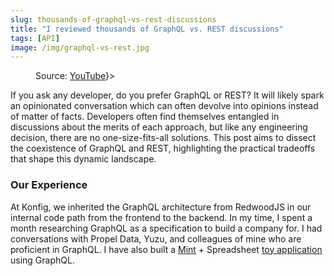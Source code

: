 ```yaml
---
slug: thousands-of-graphql-vs-rest-discussions
title: "I reviewed thousands of GraphQL vs. REST discussions"
tags: [API]
image: /img/graphql-vs-rest.jpg
---
```


<Figure caption={<div>Source: <a href="https://www.youtube.com/watch?v=eIQh02xuVw4">YouTube</a></div>}>

</Figure>

If you ask any developer, do you prefer GraphQL or REST? It will likely spark an
opinionated conversation which can often devolve into opinions instead of matter
of facts. Developers often find themselves entangled in discussions about
the merits of each approach, but like any engineering decision, there are no
one-size-fits-all solutions. This post aims to dissect the coexistence of
GraphQL and REST, highlighting the practical tradeoffs that shape this dynamic
landscape.

### Our Experience

At Konfig, we inherited the GraphQL architecture from RedwoodJS in our internal
code path from the frontend to the backend. In my time, I spent a month
researching GraphQL as a specification to build a company for. I had
conversations with Propel Data, Yuzu, and colleagues of mine who are proficient
in GraphQL. I have also built a [Mint](https://mint.intuit.com/) + Spreadsheet
[toy
application](https://github.com/dphuang2/finpad/blob/main/apps/backend/schema.graphql)
using GraphQL.

